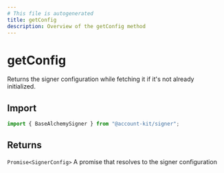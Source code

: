 ```yaml
---
# This file is autogenerated
title: getConfig
description: Overview of the getConfig method
---
```


# getConfig

Returns the signer configuration while fetching it if it's not already initialized.

## Import

```ts
import { BaseAlchemySigner } from "@account-kit/signer";
```

## Returns

`Promise<SignerConfig>`
A promise that resolves to the signer configuration
